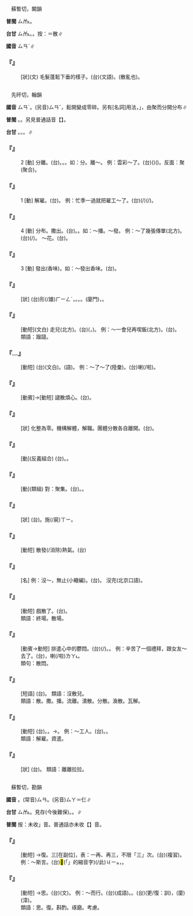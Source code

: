
=={{ruby|鬖|ㄙㄢˋ}}==

　蘇暫切，闞韻

'''普閩''' <rt>ㄙㆰ˪</rt>。

'''台甘''' <rt>ㄙㆰ˪</rt>{{ruby|、|ㄙㆰ}}。{{ruby|(語)|ㄙㄢ˪}}。按：＝散∥

'''國音''' <rt>ㄙㄢˋ</rt>∥

    

==='''『{{ruby|鬖|ㄙㄢˋ}}』'''===
: [狀](文) 毛髮蓬鬆下垂的樣子。(台){{ruby|鬖|ㄙㆰ˪}}(文語)。{{ruby|頭|ㄊㄠˊ}}{{ruby|毛|ㄇㆦ}}{{ruby|/|ㄇㆭˊ}}{{ruby|鬖|ㄙㆰ˪}}{{ruby|鬖|ㄙㆰ˪}}(散亂也)。
    

=={{ruby|散|ㄙㄢˋ}}==

　先旰切，翰韻

'''國音''' <rt>ㄙㄢˋ</rt>。(另音)<rt>ㄙㄢˇ</rt>，鬆開變成零碎。另有[名詞]用法，{{ruby|「|ㄙㄢˋ}}」，由聚而分開分布∥

'''普閩''' {{ruby|(文)|ㄙㄢ˪}}。{{ruby|(白)|ㄙㄨㆩˋ}}。另見普通話音【{{ruby|散|ㄙㄢˇ}}】。

'''台甘''' {{ruby|(文)|ㄙㄢ˪}}。{{ruby|(語)|ㄙㄨㆩ˪}}。{{ruby|(文)|ㄙㄢˋ}}。{{ruby|(語)|ㄙㄨㆩˋ}}∥

    

==='''『{{ruby|散|ㄙㄢˋ}}』'''===
:2  [動] 分離。(台){{ruby|分|ㄏㄨㄣ}}{{ruby|開|ㄎㄨㄧ}}。{{ruby|離|ㄌㄧ˫}}{{ruby|開|ㄎㄨㄧ}}。{{ruby|分|ㄏㄨㄣ}}{{ruby|散|ㄙㄨㆩ˪}}。如：分{{ruby|～|ㄙㄢˋ}}。離～。 例：雲彩～了。(台)({{ruby|烏|ㆦ}}){{ruby|雲|ㄏㄨㄣˊ}}({{ruby|散|ㄙㄨㆩˋ}}){{ruby|開|ㄎㄨㄧ}}{{ruby|去|ㄎㄧ˪}}。反面：聚(聚合)。
    

==='''『{{ruby|散|ㄙㄢˋ}}』'''===
:1  [動] 解雇。(台){{ruby|辭|ㄒㄧˊ}}{{ruby|掉|ㄉㄧㄠ˫}}。 例：忙季一過就把雇工～了。(台){{ruby|農|ㄌㆲˊ}}{{ruby|忙|ㆠㄤˊ}}{{ruby|季|ㄍㄨㄧ˪}}{{ruby|節|ㄐㄧㄚㆵ}}{{ruby|一|ㄐㄧㆵ ͘}}{{ruby|下|ㆤ˫}}{{ruby|過|ㄍㆤ˪}}{{ruby|/|ㄍㄨㆤ˪}}{{ruby|去|ㄎㄧ˪}}{{ruby|著|ㄉㄧㄜㆷ}}(/{{ruby|都|ㄉㄜ˫}}){{ruby|將|ㄐㄧㆲ}}{{ruby|工|ㄍㄤ}}{{ruby|仔|ㄚ}}(/{{ruby|倩|ㄑㄧㆩ˪}}{{ruby|丌|ㆤ}}){{ruby|辭|ㄒㄧˊ}}{{ruby|辭|ㄒㄧˊ}}{{ruby|出|ㄘㄨㆵ}}{{ruby|去|·ㄎㄧ˪}}。
    

==='''『{{ruby|散|ㄙㄢˋ}}』'''===
:4  [動] 分布。撒出。(台){{ruby|敥|ㄧㄚ˫}}{{ruby|散|ㄙㄨㆩ˪}}。{{ruby|散|ㄙㄨㆩ˪}}{{ruby|開|ㄎㄨㄧ}}。如：～播。～發。 例：～了幾張傳單(北方)。(台){{ruby|敥|ㄧㄚ˫}}(/{{ruby|散|ㄙㄨㆩ˪}}{{ruby|發|ㄏㄨㄚㆵ}}){{ruby|幾|ㄍㄨㄧˋ}}{{ruby|張|ㄉㄧㆧ}}{{ruby|/|ㄉㄧㆫ}}{{ruby|仔|ㄚ}}{{ruby|宣|ㄙㄨㄢ}}{{ruby|傳|ㄊㄨㄢˊ}}{{ruby|單|ㄉㄨㆩ}}{{ruby|出|ㄘㄨㆵ}}{{ruby|去|·ㄎㄧ˪}}。 ～花。(台){{ruby|敥|ㄧㄚ˫}}{{ruby|花|ㄏㄨㆤ}}。
    

==='''『{{ruby|散|ㄙㄢˋ}}』'''===
:3  [動] 發出(香味)。如：～發出香味。(台){{ruby|噴|ㄆㄨㄣ˪}}{{ruby|芳|ㄆㄤ}}。
    

==='''『{{ruby|散|ㄙㄢˋ}}{{ruby|漫|ㄇㄢˋ}}』'''===
: [狀] (台){{ruby|散|ㄙㄨㆩ˪}}形(/雄)<rt>ㄏㄧㄥˊ</rt>，{{ruby|無|ㆠㄜˊ}}{{ruby|認|ㆢㄧㄣ˫}}{{ruby|/|ㄌㄧㄣ˫}}{{ruby|真|ㄐㄧㄣ}}。{{ruby|幻|ㄏㄨㆩ˪}}{{ruby|幻|ㄏㄨㆩ˪}}。{{ruby|散|ㄙㄨㆩ˪}}{{ruby|散|ㄙㄨㆩ˪}}。(廈門){{ruby|隨|ㄙㄨㄧˊ}}{{ruby|隨|ㄙㄨㄧˊ}}{{ruby|便|ㄅㄧㄢ˫}}{{ruby|便|ㄅㄧㄢ˫}}，{{ruby|不|ㄅㄢˊ}}{{ruby|守|ㄒㄧㄨˋ}}{{ruby|規|ㄍㄨㄧ}}{{ruby|律|ㄌㄨㆵ ͘}}。
    

==='''『{{ruby|散|ㄙㄢˋ}}{{ruby|步|ㄅㄨˋ}}』'''===
: [動短](文白) 走{{ruby|溜|ㄌㄧㄡˋ}}{{ruby|→|ㄌㄧㄡˇ}}兒(北方)。(台){{ruby|散|ㄙㄢ˪}}{{ruby|步|ㄅㆦ˫}}({{ruby|食|ㄐㄧㄚㆷ ͘}}{{ruby|<mark>&#xffad1;</mark>|ㄅㆭ˫}}{{ruby|了|ㄌㄧㄠˋ}}{{ruby|後|ㄠ˫}}，{{ruby|信|ㄒㄧㄣ˪}}{{ruby|步|ㄅㆦ˫}}{{ruby|行|ㄍㄧㆩˊ}}{{ruby|徙|ㄙㄨㄚˋ}}{{ruby|一|ㄐㄧㆵ ͘}}{{ruby|下|·ㆤ˫}})。 例：～一會兒再喫飯(北方)。(台){{ruby|先|ㄒㄧㄥ}}{{ruby|散|ㄙㄢ˪}}{{ruby|步|ㄅㆦ˫}}{{ruby|一|ㄐㄧㆵ ͘}}{{ruby|下|·ㆤ˫}}{{ruby|則|ㄐㄧㄚㆷ}}{{ruby|食|ㄐㄧㄚㆷ ͘}}{{ruby|<mark>&#xffad1;</mark>|ㄅㆭ˫}}。
:類語：蹓躂。
:
    

==='''『{{ruby|散|ㄙㄢˋ}}…{{ruby|會|ㄏㄨㄟˋ}}』'''===
: [動短] (台){{ruby|散|ㄙㄢ˪}}{{ruby|會|ㄏㄨㆤ˫}}(文白)。{{ruby|散|ㄙㄨㆩ˪}}{{ruby|會|ㄏㄨㆤ˫}}(語)。 例：～了～了(陸彙)。(台){{ruby|散|ㄙㄨㆩ˪}}{{ruby|/|ㄙㄢ˪}}{{ruby|會|ㄏㄨㆤ˫}}喇(/啦){{ruby|·|ㄌㄚ˪}}。
    

==='''『{{ruby|散|ㄙㄢˋ}}{{ruby|悶|ㄇㄣˋ}}』'''===
: [動賓]→[動短] 譴散煩心。(台){{ruby|敨|ㄊㄠˋ}}{{ruby|氣|ㄎㄨㄧ˪}}。
    

==='''『{{ruby|解|ㄐㄧㄝˇ}}{{ruby|散|ㄙㄢˋ}}』'''===
: [狀] 化整為零。機構解體，解職。團體分散各自離開。(台){{ruby|改|ㄍㄞˋ}}{{ruby|散|ㄙㄢ˪}}。
    

==='''『{{ruby|聚|ㄐㄩˋ}}{{ruby|散|ㄙㄢˋ}}』'''===
: [動](反義組合) (台){{ruby|聚|ㄗㄨ˫}}{{ruby|散|ㄙㄢ˪}}。{{ruby|聚|ㄗㄨ˫}}{{ruby|集|ㄐㄧㆴ ͘}}{{ruby|及|ㄍㄚㆴ}}{{ruby|分|ㄏㄨㄣ˫}}{{ruby|散|ㄙㄢ˪}}。
    

==='''『{{ruby|分|ㄈㄣ}}{{ruby|散|ㄙㄢˋ}}』'''===
: [動](類組) 對：聚集。(台){{ruby|分|ㄏㄨㄣ}}{{ruby|散|ㄙㄨㆩ˪}}。{{ruby|分|ㄏㄨㄣ}}{{ruby|開|ㄎㄨㄧ}}{{ruby|去|ㄎㄧ˪}}。
    

==='''『{{ruby|懶|ㄌㄢˇ}}{{ruby|散|ㄙㄢˋ}}』'''===
: [狀] (台){{ruby|懶|ㄌㄢˋ}}{{ruby|趖|ㄙㄜˊ}}{{ruby|趖|ㄙㄜˊ}}。{{ruby|懶|ㄌㄢˋ}}施(/屍)<rt>ㄒㄧ</rt>。
    

==='''『{{ruby|散|ㄙㄢˋ}}{{ruby|熱|ㄖㄜˋ}}』'''===
: [動短] 散發(/消除)熱氣。(台){{ruby|散|ㄙㄢ˪}}{{ruby|熱|ㆢㄧㄚㆵ ͘}}{{ruby|/|ㄌㄧㄚㆵ ͘}}
    

==='''『{{ruby|散|ㄙㄢˋ}}{{ruby|兒|ㄦ}}』'''===
: [名] 例：沒～，無止(小轍編)。(台){{ruby|無|ㆠㄜˊ}}{{ruby|停|ㄊㄧㄥˊ}}{{ruby|止|ㄐㄧˋ}}。 沒完(北京口語)。
    

==='''『{{ruby|散|ㄙㄢˋ}}{{ruby|戲|ㄒㄧˋ}}』'''===
: [動短] 戲散了。(台){{ruby|煞|ㄙㄨㄚㆷ}}{{ruby|戲|ㄏㄧ˪}}。
:類語：終場。散場。
:
    

==='''『{{ruby|散|ㄙㄢˋ}}{{ruby|心|ㄒㄧㄣ}}』'''===
: [動賓→動短] 排遣心中的鬱悶。(台){{ruby|分|ㄏㄨㄣ}}{{ruby|散|ㄙㄨㆩ˪}}(/{{ruby|消|ㄒㄧㄠ}}{{ruby|除|ㄉㄨˊ}}{{ruby|/|ㄉㄧˊ}}){{ruby|心|ㄒㄧㆬ}}{{ruby|內|ㄌㄞ˫}}{{ruby|丌|ㆤ}}{{ruby|鬱|ㄨㆵ}}{{ruby|卒|ㄗㄨㆵ}}。{{ruby|敨|ㄊㄠˋ}}{{ruby|氣|ㄎㄨㄧ˪}}。 例：辛苦了一個禮拜，跟女友～去了。(台){{ruby|辛|ㄒㄧㄣ}}{{ruby|苦|ㄎㆦˋ}}{{ruby|了|ㄌㄧㄠˋ}}{{ruby|一|ㄌㄧㄠˋ}}{{ruby|個|ㆤˊ}}{{ruby|禮|ㄌㆤˋ}}{{ruby|拜|ㄅㄞ˪}}，{{ruby|合|ㄍㄚㆴ}}{{ruby|查|ㄗㄚ}}{{ruby|某|ㆠㆦˋ}}{{ruby|朋|ㄅㄧㄥˊ}}{{ruby|友|ㄧㄨˋ}}{{ruby|散|ㄙㄢ˪}}{{ruby|步|ㄅㆦ˫}}{{ruby|去|ㄎㄧ˪}}喇(/啦)<rt>ㄌㄚ˪</rt>。
:類句：散悶。
:
    

==='''『{{ruby|沒|ㄇㄟˊ}}{{ruby|個|ㄍㄜˋ}}{{ruby|散|ㄙㄢˋ}}{{ruby|兒|ㄦ}}』'''===
: [短語] (台){{ruby|無|ㆠㄜˊ}}{{ruby|一|ㄐㄧㆵ ͘}}{{ruby|個|ㆤˊ}}{{ruby|底|ㄉㄨㆤˋ}}{{ruby|/|ㄉㆤˋ}}{{ruby|止|ㄐㄧˋ}}。 類語：沒散兒。
:類語：散。撒。播。流離。潰散。分散。渙散。瓦解。
:
    

==='''『{{ruby|遣|ㄑㄧㄢˇ}}{{ruby|散|ㄙㄢˋ}}』'''===
: [動短] (台){{ruby|遣|ㄎㄧㄢˋ}}{{ruby|散|ㄙㄢ˪}}。{{ruby|軍|ㄍㄨㄣ}}{{ruby|隊|ㄉㄨㄧ˫}}{{ruby|團|ㄊㄨㄢˊ}}{{ruby|隊|ㄉㄨㄧ˫}}{{ruby|解|ㄍㄞˋ}}{{ruby|除|ㄉㄧˊ}}{{ruby|/|ㄉㄨˊ}}{{ruby|人|ㆢㄧㄣˊ}}{{ruby|/|ㄌㄧㄣˊ}}{{ruby|員|ㆣㄨㄢˊ}}{{ruby|職|ㄐㄧㆵ}}{{ruby|務|ㆠㄨ˫}}。→{{ruby|解|ㄍㄞˋ}}{{ruby|雇|ㄍㆦ˪}}。 例：～工人。(台){{ruby|解|ㄍㄞˋ}}{{ruby|雇|ㄍㆦ˪}}{{ruby|工|ㄍㄤ}}{{ruby|人|ㄌㄤˊ}}。{{ruby|辭|ㄒㄧˊ}}{{ruby|工|ㄍㄤ}}{{ruby|人|ㄌㄤˊ}}。
:類語：解雇。資遣。
:
    

==='''『{{ruby|散|ㄙㄢˋ}}{{ruby|散|ㄙㄢˋ}}{{ruby|落|ㄌㄨㄛˋ}}{{ruby|落|ㄌㄨㄛˋ}}』'''===
: [狀] (台){{ruby|散|ㄙㄨㆩ˪}}{{ruby|落|ㄌㄠㆷ ͘}}{{ruby|落|ㄌㄠㆷ ͘}}。 類語：離離拉拉。
    

=={{ruby|三|ㄙㄢˋ}}==

　蘇暫切，勘韻

'''國音''' {{ruby|(文)|ㄙㄢˋ}}。(常音)<rt>ㄙㄢ</rt>。(另音)<rt>ㄙㄚ</rt>＝仨∥

'''台甘''' <rt>ㄙㆰ˪</rt>。見存(今後難保)。{{ruby|(文)|ㄙㆰ}}。{{ruby|(語)|ㄙㆩ}}∥

'''普閩''' 按：未收{{ruby|「|ㄙㆰ˪}}」音。普通話亦未收【{{ruby|三|ㄙㄢˋ}}】音。

    

==='''『{{ruby|三|ㄙㄢˋ}}{{ruby|復|ㄈㄨˋ}}』'''===
: [動短] →{{ruby|三|ㄙㄢ}}復。三[在副位]，表：一再、再三，不限「三」次。(台){{ruby|再|ㄗㄞ˪}}{{ruby|三|ㄙㆩ}}{{ruby|反|ㄏㄨㄢˋ}}{{ruby|復|ㄏㆦㆶ ͘}}(複習)。 例：～斯言。(台)<mark>&#xffb50;</mark>(「{{ruby|此|ㄐㄧˋ}}{{ruby|一|ㄐㄧㆵ ͘}}」的縮音字)(/此)<rt>ㄐㄧㆵ</rt>{{ruby|句|ㄍㄨ˪}}{{ruby|話|ㄨㆤ˫}}{{ruby|加|ㄍㆤ}}{{ruby|餾|ㄌㄧㄨ˫}}{{ruby|幾|ㄍㄨㄧˋ}}{{ruby|遍|ㄅㄧㄢ˪}}，{{ruby|斟|ㄐㄧㆬ}}{{ruby|酌|ㄐㄧㆦㆶ}}{{ruby|<mark>&#xf8fbe;</mark>|ㄏㄧㆵ}}{{ruby|內|ㄌㄞ˫}}{{ruby|面|ㆠㄧㄣ˫}}{{ruby|丌|ㆤ}}{{ruby|道|ㄉㄜ˫}}{{ruby|理|ㄌㄧˋ}}。
    

==='''『{{ruby|三|ㄙㄢˋ}}{{ruby|思|ㄙ}}』'''===
: [動短] →{{ruby|三|ㄙㄢ}}思。(台){{ruby|三|ㄙㆰ˪}}{{ruby|思|ㄙㄨ}}(文)。 例：～而行。(台){{ruby|三|ㄙㆰ˪}}{{ruby|思|ㄙㄨ}}{{ruby|而|ㆢㄧˊ}}{{ruby|/|ㄌㄧ˫}}{{ruby|後|ㄏㄧㄜ˫}}{{ruby|行|ㄏㄧㄥˊ}}(成語)。{{ruby|詳|ㄒㄧㆲˊ}}{{ruby|細|ㄙㆤ˪}}{{ruby|想|ㄒㄧㆫ˫}}{{ruby|/|ㄒㄧㆧ˫}}{{ruby|較|ㄎㄚㆷ}}{{ruby|妥|ㄊㄜ˪}}{{ruby|當|ㄉㆲ˪}}{{ruby|咧|ㄌㆤ˪}}{{ruby|則|ㄐㄧㄚㆷ}}{{ruby|去|ㄎㄧ˪}}{{ruby|做|ㄗㄨㆤ˪}}{{ruby|/|ㄗㄜ˪}}。(台){{ruby|再|ㄗㄞ˪}}{{ruby|三|ㄙㆩ}}({{ruby|想|ㄒㄧㆧ˫}}{{ruby|/|ㄒㄧㆫ˫}}{{ruby|了|ㄌㄧㄠˋ}}更/復：訓{{ruby|讀|ㄍㄜ˪}}{{ruby|/|ㄍㄜㆷ}}{{ruby|再|ㄗㄞ˪}}){{ruby|想|ㄒㄧㆧ˫}}{{ruby|/|ㄒㄧㆫ˫}}，{{ruby|再|ㄗㄞ˪}}{{ruby|三|ㄙㆩ}}{{ruby|考|ㄎㄜˋ}}{{ruby|慮|ㄌㄧ˫}}{{ruby|/|ㄌㄨ˫}}{{ruby|然|ㄌㄧㄢˊ}}{{ruby|/|ㆢㄧㄢˊ}}{{ruby|後|ㄠ˫}}{{ruby|即|ㄐㄧㄚㆷ}}{{ruby|移|ㄧˊ}}{{ruby|之|ㄐㄧ}}{{ruby|於|ㄨ}}(廈){{ruby|/|ㄧ}}(漳){{ruby|實|ㄒㄧㆵ ͘}}{{ruby|行|ㄏㄧㄥˊ}}。
:類語：{{ruby|三|ㄙㄢˋ}}思。{{ruby|三|ㄙㄢˋ}}復。斟酌。琢磨。考慮。
:
:
    
